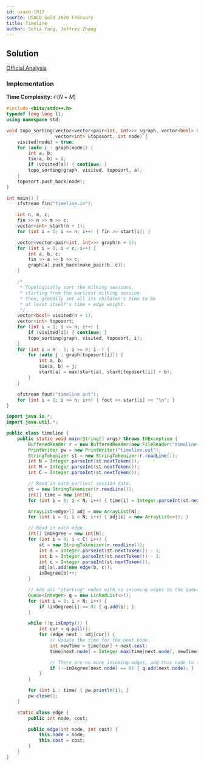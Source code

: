 ```yaml
---
id: usaco-1017
source: USACO Gold 2020 February
title: Timeline
author: Sofia Yang, Jeffrey Zhang
---
```


## Solution

[Official Analysis](http://www.usaco.org/current/data/sol_timeline_gold_feb20.html)

### Implementation

**Time Complexity:** $\mathcal{O}(N+M)$

<LanguageSection>
<CPPSection>

```cpp
#include <bits/stdc++.h>
typedef long long ll;
using namespace std;

void topo_sorting(vector<vector<pair<int, int>>> &graph, vector<bool> &visited,
                  vector<int> &toposort, int node) {
	visited[node] = true;
	for (auto i : graph[node]) {
		int a, b;
		tie(a, b) = i;
		if (visited[a]) { continue; }
		topo_sorting(graph, visited, toposort, a);
	}
	toposort.push_back(node);
}

int main() {
	ifstream fin("timeline.in");

	int n, m, c;
	fin >> n >> m >> c;
	vector<int> start(n + 1);
	for (int i = 1; i <= n; i++) { fin >> start[i]; }

	vector<vector<pair<int, int>>> graph(n + 1);
	for (int i = 0; i < c; i++) {
		int a, b, c;
		fin >> a >> b >> c;
		graph[a].push_back(make_pair(b, c));
	}

	/*
	 * Topologically sort the milking sessions,
	 * starting from the earliest milking session.
	 * Then, greedily set all its children's time to be
	 * at least itself's time + edge weight.
	 */
	vector<bool> visited(n + 1);
	vector<int> toposort;
	for (int i = 1; i <= n; i++) {
		if (visited[i]) { continue; }
		topo_sorting(graph, visited, toposort, i);
	}
	for (int i = n - 1; i >= 0; i--) {
		for (auto j : graph[toposort[i]]) {
			int a, b;
			tie(a, b) = j;
			start[a] = max(start[a], start[toposort[i]] + b);
		}
	}

	ofstream fout("timeline.out");
	for (int i = 1; i <= n; i++) { fout << start[i] << "\n"; }
}
```

</CPPSection>
<JavaSection>

```java
import java.io.*;
import java.util.*;

public class timeline {
	public static void main(String[] args) throws IOException {
		BufferedReader r = new BufferedReader(new FileReader("timeline.in"));
		PrintWriter pw = new PrintWriter("timeline.out");
		StringTokenizer st = new StringTokenizer(r.readLine());
		int N = Integer.parseInt(st.nextToken());
		int M = Integer.parseInt(st.nextToken());
		int C = Integer.parseInt(st.nextToken());

		// Read in each earliest session date.
		st = new StringTokenizer(r.readLine());
		int[] time = new int[N];
		for (int i = 0; i < N; i++) { time[i] = Integer.parseInt(st.nextToken()); }

		ArrayList<edge>[] adj = new ArrayList[N];
		for (int i = 0; i < N; i++) { adj[i] = new ArrayList<>(); }

		// Read in each edge.
		int[] inDegree = new int[N];
		for (int i = 0; i < C; i++) {
			st = new StringTokenizer(r.readLine());
			int a = Integer.parseInt(st.nextToken()) - 1;
			int b = Integer.parseInt(st.nextToken()) - 1;
			int c = Integer.parseInt(st.nextToken());
			adj[a].add(new edge(b, c));
			inDegree[b]++;
		}

		// Add all "starting" nodes with no incoming edges to the queue.
		Queue<Integer> q = new LinkedList<>();
		for (int i = 0; i < N; i++) {
			if (inDegree[i] == 0) { q.add(i); }
		}

		while (!q.isEmpty()) {
			int cur = q.poll();
			for (edge next : adj[cur]) {
				// Update the time for the next node.
				int newTime = time[cur] + next.cost;
				time[next.node] = Integer.max(time[next.node], newTime);

				// There are no more incoming edges, add this node to the queue.
				if (--inDegree[next.node] == 0) { q.add(next.node); }
			}
		}

		for (int i : time) { pw.println(i); }
		pw.close();
	}

	static class edge {
		public int node, cost;

		public edge(int node, int cost) {
			this.node = node;
			this.cost = cost;
		}
	}
}
```

</JavaSection>
</LanguageSection>
